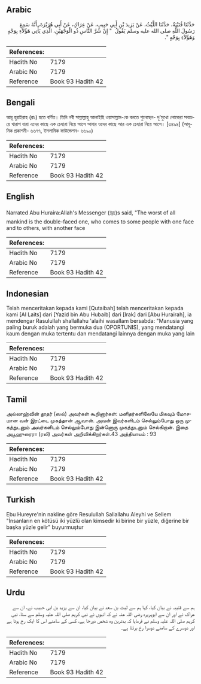 ## Arabic


<div dir="rtl" lang="ar" style={{fontSize:'larger',backgroundColor:'#f8f9fa',padding:20}}>
حَدَّثَنَا قُتَيْبَةُ، حَدَّثَنَا اللَّيْثُ، عَنْ يَزِيدَ بْنِ أَبِي حَبِيبٍ، عَنْ عِرَاكٍ، عَنْ أَبِي هُرَيْرَةَ، أَنَّهُ سَمِعَ رَسُولَ اللَّهِ صلى الله عليه وسلم يَقُولُ ‏ "‏ إِنْ شَرَّ النَّاسِ ذُو الْوَجْهَيْنِ، الَّذِي يَأْتِي هَؤُلاَءِ بِوَجْهٍ وَهَؤُلاَءِ بِوَجْهٍ ‏"‏‏.‏
</div>
<div style={{backgroundColor:'#f8f9fa',padding:20, marginBottom: 10}}><table> <thead> <tr> <th>References:</th> <th></th> </tr> </thead> <tbody><tr><td>Hadith No</td><td>7179</td></tr><tr><td>Arabic No</td><td>7179</td></tr><tr><td>Reference</td><td>Book 93 Hadith 42</td></tr></tbody></table></div>

## Bengali


<div dir="ltr" lang="bn" style={{fontSize:'larger',backgroundColor:'#f8f9fa',padding:20}}>
আবূ হুরাইরাহ (রাঃ) হতে বর্ণিত। তিনি নবী সাল্লাল্লাহু আলাইহি ওয়াসাল্লাম-কে বলতে শুনেছেন- দু'মুখো লোকেরা সবচেয়ে খারাপ যারা এদের কাছে এক চেহারা নিয়ে আসে আবার ওদের কাছে আর এক চেহারা নিয়ে আসে। [৩৪৯৪] (আধুনিক প্রকাশনী- ৬৬৭৭, ইসলামিক ফাউন্ডেশন- ৬৬৯০)
</div>
<div style={{backgroundColor:'#f8f9fa',padding:20, marginBottom: 10}}><table> <thead> <tr> <th>References:</th> <th></th> </tr> </thead> <tbody><tr><td>Hadith No</td><td>7179</td></tr><tr><td>Arabic No</td><td>7179</td></tr><tr><td>Reference</td><td>Book 93 Hadith 42</td></tr></tbody></table></div>

## English


<div dir="ltr" lang="en" style={{fontSize:'larger',backgroundColor:'#f8f9fa',padding:20}}>
Narrated Abu Huraira:Allah's Messenger (ﷺ)s said, "The worst of all mankind is the double-faced one, who comes to some people with one face and to others, with another face
</div>
<div style={{backgroundColor:'#f8f9fa',padding:20, marginBottom: 10}}><table> <thead> <tr> <th>References:</th> <th></th> </tr> </thead> <tbody><tr><td>Hadith No</td><td>7179</td></tr><tr><td>Arabic No</td><td>7179</td></tr><tr><td>Reference</td><td>Book 93 Hadith 42</td></tr></tbody></table></div>

## Indonesian


<div dir="ltr" lang="id" style={{fontSize:'larger',backgroundColor:'#f8f9fa',padding:20}}>
Telah menceritakan kepada kami [Qutaibah] telah menceritakan kepada kami [Al Laits] dari [Yazid bin Abu Hubaib] dari [Irak] dari [Abu Hurairah], ia mendengar Rasulullah shallallahu 'alaihi wasallam bersabda: "Manusia yang paling buruk adalah yang bermuka dua (OPORTUNIS), yang mendatangi kaum dengan muka tertentu dan mendatangi lainnya dengan muka yang lain
</div>
<div style={{backgroundColor:'#f8f9fa',padding:20, marginBottom: 10}}><table> <thead> <tr> <th>References:</th> <th></th> </tr> </thead> <tbody><tr><td>Hadith No</td><td>7179</td></tr><tr><td>Arabic No</td><td>7179</td></tr><tr><td>Reference</td><td>Book 93 Hadith 42</td></tr></tbody></table></div>

## Tamil


<div dir="ltr" lang="ta" style={{fontSize:'larger',backgroundColor:'#f8f9fa',padding:20}}>
அல்லாஹ்வின் தூதர் (ஸல்) அவர்கள் கூறினார்கள்: மனிதர்களிலேயே மிகவும் மோசமான வன் இரட்டை முகத்தான் ஆவான். அவன் இவர்களிடம் செல்லும்போது ஒரு முகத்துடனும் அவர்களிடம் செல்லும்போது இன்னொரு முகத்துடனும் செல்கிறான். இதை அபூஹுரைரா (ரலி) அவர்கள் அறிவிக்கிறர்கள்.43 அத்தியாயம் : 93
</div>
<div style={{backgroundColor:'#f8f9fa',padding:20, marginBottom: 10}}><table> <thead> <tr> <th>References:</th> <th></th> </tr> </thead> <tbody><tr><td>Hadith No</td><td>7179</td></tr><tr><td>Arabic No</td><td>7179</td></tr><tr><td>Reference</td><td>Book 93 Hadith 42</td></tr></tbody></table></div>

## Turkish


<div dir="ltr" lang="tr" style={{fontSize:'larger',backgroundColor:'#f8f9fa',padding:20}}>
Ebu Hureyre'nin nakline göre Resulullah Sallallahu Aleyhi ve Sellem "İnsanların en kötüsü iki yüzlü olan kimsedir ki birine bir yüzle, diğerine bir başka yüzle gelir" buyurmuştur
</div>
<div style={{backgroundColor:'#f8f9fa',padding:20, marginBottom: 10}}><table> <thead> <tr> <th>References:</th> <th></th> </tr> </thead> <tbody><tr><td>Hadith No</td><td>7179</td></tr><tr><td>Arabic No</td><td>7179</td></tr><tr><td>Reference</td><td>Book 93 Hadith 42</td></tr></tbody></table></div>

## Urdu


<div dir="rtl" lang="ur" style={{fontSize:'larger',backgroundColor:'#f8f9fa',padding:20}}>
ہم سے قتیبہ نے بیان کیا، کہا ہم سے لیث بن سعد نے بیان کیا، ان سے یزید بن ابی حبیب نے، ان سے عراک نے اور ان سے ابوہریرہ رضی اللہ عنہ نے کہ انہوں نے نبی کریم صلی اللہ علیہ وسلم سے سنا، نبی کریم صلی اللہ علیہ وسلم نے فرمایا کہ بدترین وہ شخص دورخا ہے، کسی کے سامنے اس کا ایک رخ ہوتا ہے اور دوسرے کے سامنے دوسرا رخ برتتا ہے۔
</div>
<div style={{backgroundColor:'#f8f9fa',padding:20, marginBottom: 10}}><table> <thead> <tr> <th>References:</th> <th></th> </tr> </thead> <tbody><tr><td>Hadith No</td><td>7179</td></tr><tr><td>Arabic No</td><td>7179</td></tr><tr><td>Reference</td><td>Book 93 Hadith 42</td></tr></tbody></table></div>